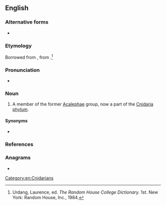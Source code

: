 ==English==

===Alternative forms===
* {{l|en|acalephe}}

===Etymology===
Borrowed from {{bor|en|la|acalephe}}, from {{der|en|grc|ἀκαλήφη||stinging nettle}}.<ref name=RHD>Urdang, Laurence, ed. ''The Random House College Dictionary.'' 1st. New York: Random House, Inc., 1984.</ref>

===Pronunciation===
* {{a|US}} {{IPA|en|/ˌæk.əˈlɜf/}}

===Noun===
{{en-noun}}

# {{lb|en|dated}} A member of the former [[Acalephae]] group, now a part of the [[Cnidaria]] [[phylum]].

====Synonyms====
* {{sense|member of Acalephe}} {{l|en|acalephan}}

===References===
<references/>

===Anagrams===
* {{anagrams|en|a=aacehlp|acephal|halpace}}

[[Category:en:Cnidarians]]
